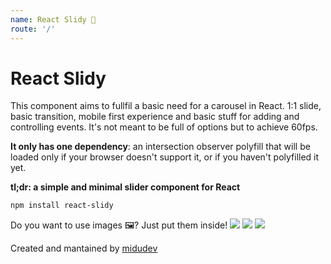 ```yaml
---
name: React Slidy 🍃
route: '/'
---
```


# React Slidy

This component aims to fullfil a basic need for a carousel in React. 1:1 slide, basic transition, mobile first experience and basic stuff for adding and controlling events. It's not meant to be full of options but to achieve 60fps.

**It only has one dependency**: an intersection observer polyfill that will be loaded only if your browser doesn't support it, or if you haven't polyfilled it yet.

**tl;dr: a simple and minimal slider component for React**


<Playground>
  <ReactSlidy>
    <Number num={1} />
    <Number num={2} />
    <Number num={3} />
    <Number num={4} />
  </ReactSlidy>
</Playground>

```
npm install react-slidy
```

Do you want to use images 🖼️? Just put them inside!
<Playground>
  <ReactSlidy itemsToPreload={3}>
    <img src="https://loremflickr.com/640/360" />
    <img src="https://loremflickr.com/641/361" />
    <img src="https://loremflickr.com/642/362" />
  </ReactSlidy>
</Playground>

Created and mantained by [midudev](https://midu.dev)